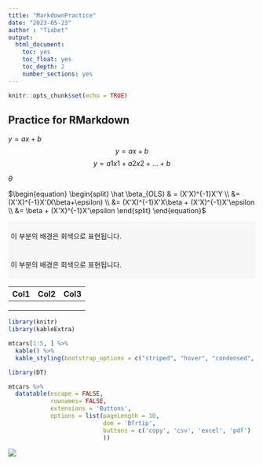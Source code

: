 ```yaml
---
title: "MarkdownPractice" 
date: "2023-05-23"
author : "Tiabet"
output:
  html_document: 
    toc: yes
    toc_float: yes
    toc_depth: 2
    number_sections: yes
---
```


```r
knitr::opts_chunk$set(echo = TRUE)
```

## Practice for RMarkdown

$y=ax+b$ $$y=ax+b$$ $$ y = a1x1 + a2x2 + \dots + b$$

$\theta$

$\begin{equation} \begin{split} \hat \beta_{OLS} & = (X'X)^{-1}X'Y \\ &= (X'X)^{-1}X'(X\beta+\epsilon) \\ &= (X'X)^{-1}X'X\beta + (X'X)^{-1}X'\epsilon \\ &= \beta + (X'X)^{-1}X'\epsilon \end{split} \end{equation}$

::: {style="background-color:#F7F7F7;padding: 5px"}
이 부분의 배경은 회색으로 표현됩니다.
:::

::: {style="background-color:#F7F7F7;padding: 5px"}
이 부분의 배경은 회색으로 표현됩니다.
:::

| Col1 | Col2 | Col3 |
|------|------|------|
|      |      |      |
|      |      |      |
|      |      |      |

```r
library(knitr)
library(kableExtra)

mtcars[1:5, ] %>%
  kable() %>%
  kable_styling(bootstrap_options = c("striped", "hover", "condensed", "responsive"))
```

```r
library(DT)

mtcars %>%
  datatable(escape = FALSE,
            rownames= FALSE,
            extensions = 'Buttons',
            options = list(pageLength = 10,
                           dom = 'Bfrtip',
                           buttons = c('copy', 'csv', 'excel', 'pdf')
                           ))
```

![](images/image-472981544.png)
